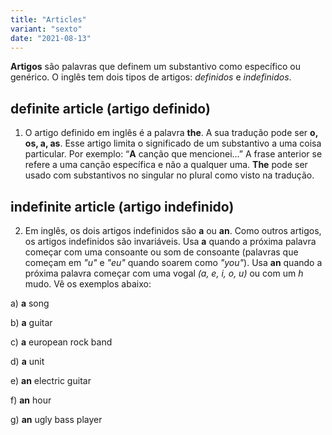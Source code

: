 ```yaml
---
title: "Articles"
variant: "sexto"
date: "2021-08-13"
---
```



**Artigos** são palavras que definem um substantivo como específico ou genérico. O inglês tem dois tipos de artigos: _definidos_ e _indefinidos_.

## definite article (artigo definido)

1. O artigo definido em inglês é a palavra **the**. A sua tradução pode ser **o, os, a, as**. Esse artigo limita o significado de um substantivo a uma coisa particular. Por exemplo: “**A** canção que mencionei...” A frase anterior se refere a uma canção específica e não a qualquer uma. **The** pode ser usado com substantivos no singular no plural como visto na tradução.

## indefinite article (artigo indefinido)

2. Em inglês, os dois artigos indefinidos são **a** ou **an**. Como outros artigos, os artigos indefinidos são invariáveis. Usa **a** quando a próxima palavra começar com uma consoante ou som de consoante (palavras que começam em _"u"_ e _"eu"_ quando soarem como _"you"_). Usa **an** quando a próxima palavra começar com uma vogal _(a, e, i, o, u)_ ou com um _h_ mudo. Vê os exemplos abaixo:

a) **a** song

b) **a** guitar

c) **a** european rock band

d) **a** unit

e) **an** electric guitar

f) **an** hour

g) **an** ugly bass player
